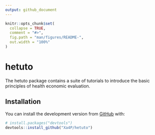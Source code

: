 ```yaml
---
output: github_document
---
```


<!-- README.md is generated from README.Rmd. Please edit that file -->

```r
knitr::opts_chunk$set(
  collapse = TRUE,
  comment = "#>",
  fig.path = "man/figures/README-",
  out.width = "100%"
)
```

# hetuto

<!-- badges: start -->
<!-- badges: end -->

The hetuto package contains a suite of tutorials to introduce the basic principles of health economic evaluation.

## Installation

You can install the development version from [GitHub](https://github.com/) with:

``` r
# install.packages("devtools")
devtools::install_github("Xa4P/hetuto")
```
